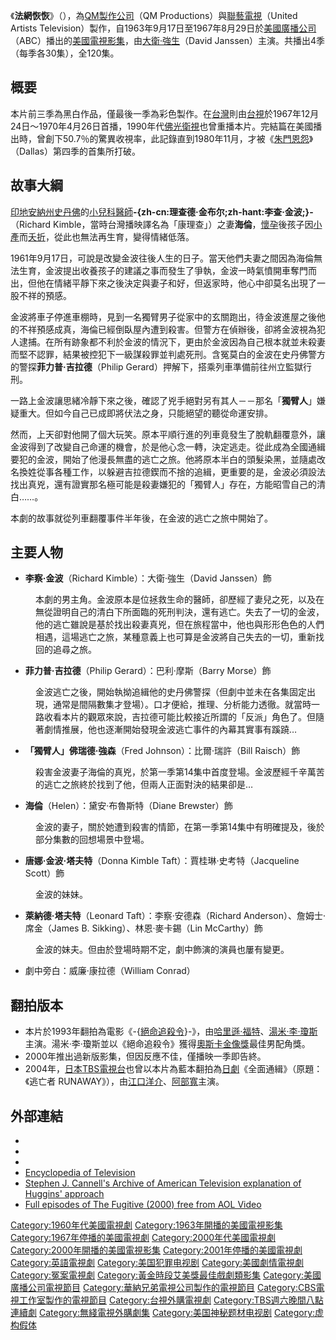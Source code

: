 {{noteTA
|T=zh-hk:亡命天涯; zh-tw:法網恢恢; zh-cn:亡命天涯 (1963年电视剧);
|1=zh-hk:亡命天涯; zh-tw:法網恢恢; zh-cn:亡命天涯;
|2=zh-cn:金布尔;zh-hant:金波;
}}
《'''法網恢恢'''》（{{lang-en|''The Fugitive''}}），為[[QM製作公司|QM製作公司]]（QM Productions）與[[聯藝電視|聯藝電視]]（United Artists Television）製作，自1963年9月17日至1967年8月29日於[[美國廣播公司|美國廣播公司]]（ABC）播出的[[美國|美國]][[電視影集|電視影集]]，由[[大衛·強生|大衛·強生]]（David Janssen）主演。共播出4季（每季各30集），全120集。

==概要==
本片前三季為黑白作品，僅最後一季為彩色製作。在[[台灣|台灣]]則由[[台視|台視]]於1967年12月24日～1970年4月26日首播，1990年代[[佛光衛視|佛光衛視]]也曾重播本片。完結篇在美國播出時，曾創下50.7％的驚異收視率，此記錄直到1980年11月，才被《[[朱門恩怨|朱門恩怨]]》（Dallas）第四季的首集所打破。

==故事大綱==
[[印地安納州|印地安納州]][[史丹佛|史丹佛]]的[[小兒科|小兒科]][[醫師|醫師]]'''-{zh-cn:理查德·金布尔;zh-hant:李查·金波;}-'''（Richard Kimble，當時台灣播映譯名為「康理查」）之妻'''海倫'''，[[懷孕|懷孕]]後孩子因[[小產|小產]]而[[夭折|夭折]]，從此也無法再生育，變得情緒低落。

1961年9月17日，可說是改變金波往後人生的日子。當天他們夫妻之間因為海倫無法生育，金波提出收養孩子的建議之事而發生了爭執，金波一時氣憤開車奪門而出，但他在情緒平靜下來之後決定與妻子和好，但返家時，他心中卻莫名出現了一股不祥的預感。

金波將車子停進車棚時，見到一名獨臂男子從家中的玄關跑出，待金波進屋之後他的不祥預感成真，海倫已經倒臥屋內遭到殺害。但警方在偵辦後，卻將金波視為犯人逮捕。在所有跡象都不利於金波的情況下，更由於金波因為自己根本就並未殺妻而堅不認罪，結果被控犯下一級謀殺罪並判處死刑。含冤莫白的金波在史丹佛警方的警探'''菲力普‧吉拉德'''（Philip Gerard）押解下，搭乘列車準備前往州立監獄行刑。

一路上金波讓思緒冷靜下來之後，確認了兇手絕對另有其人－－那名「'''獨臂人'''」嫌疑重大。但如今自己已成即將伏法之身，只能絕望的聽從命運安排。

然而，上天卻對他開了個大玩笑。原本平順行進的列車竟發生了脫軌翻覆意外，讓金波得到了改變自己命運的機會，於是他心念一轉，決定逃走。從此成為全國通緝要犯的金波，開始了他漫長無盡的逃亡之旅。他將原本半白的頭髮染黑，並隨處改名換姓從事各種工作，以躲避吉拉德鍥而不捨的追緝，更重要的是，金波必須設法找出真兇，還有證實那名極可能是殺妻嫌犯的「獨臂人」存在，方能昭雪自己的清白……。

本劇的故事就從列車翻覆事件半年後，在金波的逃亡之旅中開始了。

==主要人物==
*'''李察·金波'''（Richard Kimble）：大衛·強生（David Janssen）飾
:本劇的男主角。金波原本是位拯救生命的醫師，卻歷經了妻兒之死，以及在無從證明自己的清白下所面臨的死刑判決，還有逃亡。失去了一切的金波，他的逃亡雖說是基於找出殺妻真兇，但在旅程當中，他也與形形色色的人們相遇，這場逃亡之旅，某種意義上也可算是金波將自己失去的一切，重新找回的追尋之旅。

*'''菲力普·吉拉德'''（Philip Gerard）：巴利·摩斯（Barry Morse）飾
:金波逃亡之後，開始執拗追緝他的史丹佛警探（但劇中並未在各集固定出現，通常是間隔數集才登場）。口才便給，推理、分析能力透徹。就當時一路收看本片的觀眾來說，吉拉德可能比較接近所謂的「反派」角色了。但隨著劇情推展，他也逐漸開始發現金波逃亡事件的內幕其實事有蹊蹺…

*'''「獨臂人」佛瑞德·強森'''（Fred Johnson）：比爾·瑞許（Bill Raisch）飾
:殺害金波妻子海倫的真兇，於第一季第14集中首度登場。金波歷經千辛萬苦的逃亡之旅終於找到了他，但兩人正面對決的結果卻是…

*'''海倫'''（Helen）：黛安·布魯斯特（Diane Brewster）飾
:金波的妻子，關於她遭到殺害的情節，在第一季第14集中有明確提及，後於部分集數的回想場景中登場。

*'''唐娜·金波·塔夫特'''（Donna Kimble Taft）：賈桂琳·史考特（Jacqueline Scott）飾
:金波的妹妹。

*'''萊納德·塔夫特'''（Leonard Taft）：李察·安德森（Richard Anderson）、詹姆士·席金（James B. Sikking）、林恩·麥卡錫（Lin McCarthy）飾
:金波的妹夫。但由於登場時期不定，劇中飾演的演員也屢有變更。

*劇中旁白：威廉·康拉德（William Conrad）

==翻拍版本==
*本片於1993年翻拍為電影《-{[[絕命追殺令|絕命追殺令]]}-》，由[[哈里遜·福特|哈里遜·福特]]、[[湯米·李·瓊斯|湯米·李·瓊斯]]主演。湯米·李·瓊斯並以《絕命追殺令》獲得[[奧斯卡金像獎|奧斯卡金像獎]]最佳男配角獎。
*2000年推出過新版影集，但因反應不佳，僅播映一季即告終。
*2004年，[[日本|日本]][[TBS電視台|TBS電視台]]也曾以本片為藍本翻拍為[[日劇|日劇]]《全面通緝》（原題：《逃亡者 RUNAWAY》），由[[江口洋介|江口洋介]]、[[阿部寬|阿部寬]]主演。

==外部連結==
*{{imdb title|id=0056757|title= "The Fugitive" }}
*{{imdb title|0106977|title=The Fugitive (1993 movie)}}
*{{imdb title|0247097|title=The Fugitive (2000)}}
*[https://web.archive.org/web/20050827210329/http://www.museum.tv/archives/etv/F/htmlF/fugitivethe/fugitivethe.htm Encyclopedia of Television]
*[http://video.google.com/videoplay?docid=3939862031835606094&q=%22Archive+of+American+Television+Interview+with+Stephen+J.+Cannell%22&total=9&start=0&num=10&so=0&type=search&plindex=6 Stephen J. Cannell's Archive of American Television explanation of Huggins' approach]{{dead link|date=2018年1月 |bot=InternetArchiveBot |fix-attempted=yes }}
*[http://video.aol.com/video-category/the-fugitive/1593 Full episodes of The Fugitive (2000) free from AOL Video] {{Wayback|url=http://video.aol.com/video-category/the-fugitive/1593 |date=20080520123953 }}

{{黄金时段艾美奖最佳戏剧类电视系列剧}}
{{TTV US drama series}}

{{DEFAULTSORT:Fugitive}}
[[Category:1960年代美國電視劇|Category:1960年代美國電視劇]]
[[Category:1963年開播的美國電視影集|Category:1963年開播的美國電視影集]]
[[Category:1967年停播的美國電視劇|Category:1967年停播的美國電視劇]]
[[Category:2000年代美國電視劇|Category:2000年代美國電視劇]]
[[Category:2000年開播的美國電視影集|Category:2000年開播的美國電視影集]]
[[Category:2001年停播的美國電視劇|Category:2001年停播的美國電視劇]]
[[Category:英語電視劇|Category:英語電視劇]]
[[Category:美国犯罪电视剧|Category:美国犯罪电视剧]]
[[Category:美國劇情電視劇|Category:美國劇情電視劇]]
[[Category:冤案電視劇|Category:冤案電視劇]]
[[Category:黃金時段艾美獎最佳戲劇類影集|Category:黃金時段艾美獎最佳戲劇類影集]]
[[Category:美國廣播公司電視節目|Category:美國廣播公司電視節目]]
[[Category:華納兄弟電視公司製作的電視節目|Category:華納兄弟電視公司製作的電視節目]]
[[Category:CBS電視工作室製作的電視節目|Category:CBS電視工作室製作的電視節目]]
[[Category:台視外購電視劇|Category:台視外購電視劇]]
[[Category:TBS週六晚間八點連續劇|Category:TBS週六晚間八點連續劇]]
[[Category:無綫電視外購劇集|Category:無綫電視外購劇集]]
[[Category:美国神秘题材电视剧|Category:美国神秘题材电视剧]]
[[Category:虚构假体|Category:虚构假体]]